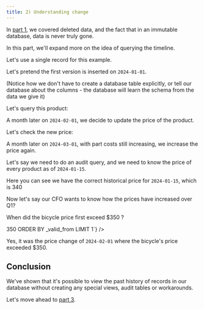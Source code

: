 ```yaml
---
title: 2) Understanding change
---
```



In [part 1](/tutorials/immutability-walkthrough/part-1), we covered deleted data, and the fact that in an immutable database, data is never truly gone.

In this part, we'll expand more
on the idea of querying the timeline.

Let's use a single record for this example.

Let's pretend the first version is inserted on `2024-01-01`.

<Fiddle magicContext="my-context">
  <Txs systemTime="2024-01-01"
       txs="INSERT INTO product (_id, name, price)
            VALUES
            (1, 'Pendleton Electric Bicycle', 340)" />
  <Query hidden={true} q="SELECT * FROM xt.txs ORDER BY system_time DESC LIMIT 1" />
</Fiddle>

(Notice how we don't have to create a database table explicitly, or tell our database about the columns - the database will learn the schema from the data we give it)

Let's query this product:

<Fiddle magicContext="my-context">
  <Query q="SELECT * FROM product" />
</Fiddle>

A month later on `2024-02-01`, we decide to update the price of the product.


<Fiddle magicContext="my-context">
  <Txs systemTime="2024-02-01"
       txs="UPDATE product
            SET price = 360
            WHERE name = 'Pendleton Electric Bicycle'" />
  <Query hidden={true} q="SELECT * FROM xt.txs ORDER BY system_time DESC LIMIT 1" />
</Fiddle>

Let's check the new price:

<Fiddle magicContext="my-context">
  <Query q="SELECT * FROM product" />
</Fiddle>

A month later on `2024-03-01`, with part costs still increasing, we increase the price again.

<Fiddle magicContext="my-context">
  <Txs systemTime="2024-03-01"
       txs="UPDATE product
            SET price = 400
            WHERE name = 'Pendleton Electric Bicycle'" />
  <Query q="SELECT * FROM product" />
</Fiddle>

Let's say we need to do an audit query, and we need to know
the price of every product as of `2024-01-15`.

<Fiddle magicContext="my-context">
  <Query q="SELECT * FROM product FOR VALID_TIME AS OF DATE '2024-01-15'" />
</Fiddle>

Here you can see we have the correct historical price for `2024-01-15`, which is 340

Now let's say our CFO wants to know how the prices have increased over Q1?

<Fiddle magicContext="my-context">
  <Query q={`
SELECT p.*, _valid_from, _valid_to
FROM product
  FOR VALID_TIME FROM DATE '2024-01-01' TO DATE '2024-03-31'
  AS p
ORDER BY _valid_from`} />
</Fiddle>

When did the bicycle price first exceed $350 ?

<Fiddle magicContext="my-context">
  <Query q={`
SELECT p.*, _valid_from, _valid_to
FROM product
  FOR VALID_TIME FROM DATE '2024-01-01' TO DATE '2024-03-31'
  AS p
WHERE price > 350
ORDER BY _valid_from
LIMIT 1`} />
</Fiddle>

Yes, it was the price change of `2024-02-01` where the bicycle's
price exceeded $350.

## Conclusion

We've shown that it's possible to view the past history of records
in our database without creating any special views, audit tables or
workarounds.

Let's move ahead to [part 3](/tutorials/immutability-walkthrough/part-3).
